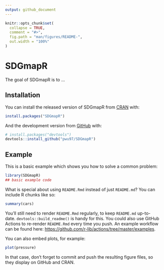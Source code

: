 ```yaml
---
output: github_document
---
```


<!-- README.md is generated from README.Rmd. Please edit that file -->

```r
knitr::opts_chunk$set(
  collapse = TRUE,
  comment = "#>",
  fig.path = "man/figures/README-",
  out.width = "100%"
)
```

# SDGmapR

<!-- badges: start -->
<!-- badges: end -->

The goal of SDGmapR is to ...

## Installation

You can install the released version of SDGmapR from [CRAN](https://CRAN.R-project.org) with:

``` r
install.packages("SDGmapR")
```

And the development version from [GitHub](https://github.com/) with:

``` r
# install.packages("devtools")
devtools::install_github("pwu97/SDGmapR")
```
## Example

This is a basic example which shows you how to solve a common problem:

```r
library(SDGmapR)
## basic example code
```

What is special about using `README.Rmd` instead of just `README.md`? You can include R chunks like so:

```r
summary(cars)
```

You'll still need to render `README.Rmd` regularly, to keep `README.md` up-to-date. `devtools::build_readme()` is handy for this. You could also use GitHub Actions to re-render `README.Rmd` every time you push. An example workflow can be found here: <https://github.com/r-lib/actions/tree/master/examples>.

You can also embed plots, for example:

```r
plot(pressure)
```

In that case, don't forget to commit and push the resulting figure files, so they display on GitHub and CRAN.
